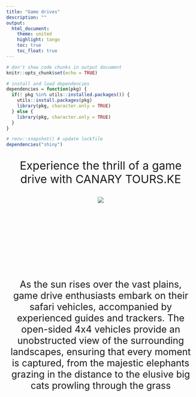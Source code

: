 ```yaml
---
title: "Game drives"
description: ""
output: 
  html_document:
    theme: united
    highlight: tango
    toc: true
    toc_float: true
---
```


```r
# don't show code chunks in output document 
knitr::opts_chunk$set(echo = TRUE)

# install and load dependencies
dependencies = function(pkg) {
  if(! pkg %in% utils::installed.packages()) {
    utils::install.packages(pkg)
    library(pkg, character.only = TRUE)
  } else {
    library(pkg, character.only = TRUE)
  }
}

# renv::snapshot() # update lockfile
dependencies("shiny")
```

:::{.grid}

::: {.g-col-12}
<div class="game_drives_description" style="font-size:30px; text-align: center; align-items: center;">

Experience the thrill of a game drive with CANARY TOURS.KE 

</div>
:::

::: {.g-col-8}
<center>
  ![](./images/image4.jpg)
</center>
:::

::: {.g-col-4}

<div class="game_drives" style="font-size:25px; text-align: center; align-items: center; margin-top: 40%"> 

As the sun rises over the vast plains, game drive enthusiasts embark on their safari vehicles, accompanied by experienced guides and trackers. The open-sided 4x4 vehicles provide an unobstructed view of the surrounding landscapes, ensuring that every moment is captured, from the majestic elephants grazing in the distance to the elusive big cats prowling through the grass 

</div>

:::

:::

